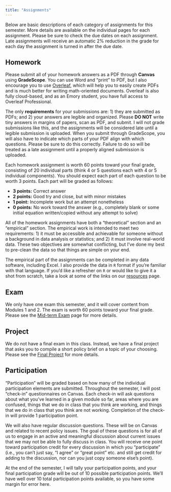 ```yaml
---
title: "Assignments"
---
```



Below are basic descriptions of each category of assignments for this semester. More details are available on the individual pages for each assignment. Please be sure to check the due dates on each assignment. Late assignments will receive an automatic 2% reduction in the grade for each day the assignment is turned in after the due date.

## Homework
Please submit all of your homework answers as a PDF through **Canvas** using **GradeScope**. You can use Word and "print" to PDF, but I also encourage you to use [Overleaf](https://www.overleaf.com/), which will help you to easily create PDFs and is much better for writing math-oriented documents. Overleaf is also fully cloud-based, and as an Emory student, you have full access to Overleaf Professional. 

The only **requirements** for your submissions are: 1) they are submitted as PDFs; and 2) your answers are legible and organized. Please **DO NOT** write tiny answers in margins of papers, scan as PDF, and submit. I will not grade submissions like this, and the assignments will be considered late until a legible submission is uploaded. When you submit through GradeScope, you will also have to indicate which parts of your PDF align with which questions. Please be sure to do this correctly. Failure to do so will be treated as a late assignment until a properly aligned submission is uploaded.

Each homework assignment is worth 60 points toward your final grade, consisting of 20 individual parts (think 4 or 5 questions each with 4 or 5 individual components). You should expect each part of each question to be worth 3 points. Each part will be graded as follows:

- **3 points:** Correct answer
- **2 points:** Good try and close, but with minor mistakes
- **1 point:** Incomplete work but an attempt nonetheless
- **0 points:** No work toward the answer (e.g., completely blank or some initial equation written/copied without any attempt to solve)

All of the homework assignments have both a "theoretical" section and an "empirical" section. The empirical work is intended to meet two requirements: 1) it must be accessible and achievable for someone without a background in data analysis or statistics; and 2) it must involve real-world data. These two objectives are somewhat conflicting, but I've done my best to pre-clean the data so that things are simple on your end. 

The empirical part of the assignments can be completed in any data software, including Excel. I also provide the data in `R` format if you're familiar with that language. If you'd like a refresher on `R` or would like to give it a shot from scratch, take a look at some of the links on our [resources](/resources/) page.

## Exam
We only have one exam this semester, and it will cover content from Modules 1 and 2. The exam is worth 60 points toward your final grade. Please see the [Mid-term Exam](/assignments/exam1.html) page for more details. 

## Project
We do not have a final exam in this class. Instead, we have a final project that asks you to compile a short policy brief on a topic of your choosing. Please see the [Final Project](/assignments/project.html) for more details.

## Participation
"Participation" will be graded based on how many of the individual participation elements are submitted. Throughout the semester, I will post "check-in" questionnaires on Canvas. Each check-in will ask questions about what you've learned in a given module so far, areas where you are confused, things that we do in class that you think are working, and things that we do in class that you think are not working. Completion of the check-in will provide 1 participation point. 

We will also have regular discussion questions. These will be on Canvas and related to recent policy issues. The goal of these questions is for all of us to engage in an active and meaningful discussion about current issues that we may not be able to fully discuss in class. You will receive one point toward participation credit for every discussion in which you "participate" (i.e., you can't just say, "I agree" or "great point" etc. and still get credit for adding to the discussion, nor can you just copy someone else's point).

At the end of the semester, I will tally your participation points, and your final participation grade will be out of 10 possible participation points. We'll have well over 10 total participation points available, so you have some margin for error here.
